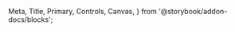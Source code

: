   Meta,
  Title,
  Primary,
  Controls,
  Canvas,
} from '@storybook/addon-docs/blocks';

<Meta of={HansButtonStories} />

<Title />

The **Button** component is used to trigger actions within the interface.
It supports multiple sizes, colors and style variations, allowing full customization with themes.

## 🚀 Usage

To use the component you need to import it and include it in your React app.
Make sure you have already set up the [Hans UI Design Library](/docs/getting-started--docs) in your project.

```tsx
import { HansButton } from 'hans-ui-design-lib';

export const Example = () => (
  <HansButton label="Click me" color="primary" variant="default" />
);
```

Then, you can use the component in your template. Here is a basic example:

<Primary />

## Properties

The component accepts the following properties:

<Controls />

## Sizes

Listed below are the possible sizes of the component:

<Canvas of={HansButtonStories.Sizes} />

## Variations

Listed below are the possible colors and variations of the component with all its states:

<Canvas of={HansButtonStories.VariantsAndColors} />

You can also change the combination of color theme to see other options.

## Children

You can also set a child to the component, deciding what comes inside of the Button, customazing with possible icons and tags:

<Canvas of={HansButtonStories.WithChildren} />
